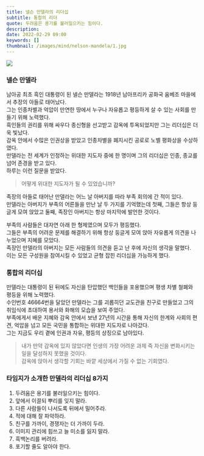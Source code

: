 ```yaml
---
title: 넬슨 만델라의 리더십
subtitle: 통합의 리더
quote: 두려움은 용기를 불러일으키는 힘이다.
description: 
date: 2022-02-29 09:00
keywords: []
thumbnail: /images/mind/nelson-mandela/1.jpg
---
```


![](/images/mind/nelson-mandela/1.jpg)

### 넬슨 만델라

남아공 최초 흑인 대통령이 된 넬슨 만델라는 1918년 남아프리카 공화국 움베조 마을에서 추장의 아들로 태어났다.  
그는 인종차별과 억압이 만연한 땅에서 누구나 자유롭고 평등하게 살 수 있는 사회를 만들기 위해 노력했다.  
흑인들의 권리를 위해 싸우다 종신형을 선고받고 감옥에 투옥되었지만 그는 리더십은 더욱 빛났다.  
감옥 안에서 수많은 인권상을 받았고 인종차별을 폐지시킨 공로로 노벨 평화상을 수상하였다.  
만델라는 전 세계가 인정하는 위대한 지도자 중에 한 명이며 그의 리더십은 인종, 종교를 넘어 존경을 받고 있다.  
하루는 이런 질문을 받았다.

> 어떻게 위대한 지도자가 될 수 있었습니까?

족장의 아들로 태어난 만델라는 어느 날 아버지를 따라 부족 회의에 간 적이 있다.  
만델라는 아버지가 부족의 어른들을 만난 날 두 가지를 기억했는데 첫째, 그들은 항상 둥글게 모여 앉았고 둘째, 족장인 아버지는 항상 마지막에 발언한 것이다.

부족의 사람들은 대자연 아래 한 형제였으며 모두가 평등했다.  
그들은 부족의 어려운 문제를 해결하기 위해 항상 둥글게 모여 앉아 자유롭게 의견을 나누었으며 지혜를 모았다.  
족장인 만델라의 아버지는 모든 사람들의 의견을 듣고 난 후에 자신의 생각을 말했다.  
이는 모든 구성원을 참여시킬 수 있었고 균형 잡힌 리더십을 가능하게 했다.

### 통합의 리더십

만델라는 대통령이 된 뒤에도 자신을 탄압했던 백인들을 포용했으며 평생 차별 철폐와 평등을 위해 노력했다.  
수인번호 46664번을 달았던 만델라는 그를 괴롭히던 교도관을 친구로 만들었고 그의 취임식에 초대하여 용서와 화해의 모습을 보여 주었다.  
부족에게서 배운 지혜와 감옥 안에서 보낸 27년의 시간을 통해 자신의 한계와 사회의 편견, 억압을 넘고 모든 국민을 통합하는 위대한 지도자로 나아갔다.  
그는 지금도 우리 곁에 인권과 자유, 평등의 상징으로 남아있다.

> 내가 만약 감옥에 있지 않았다면 인생의 가장 어려운 과제 즉 자신을 변화시키는 일을 달성하지 못했을 것이다.  
> 감옥에 앉아서 생각할 기회는 바깥 세상에서 가질 수 없는 기회였다.

### 타임지가 소개한 만델라의 리더십 8가지

1.  두려움은 용기를 불러일으키는 힘이다.
2.  앞에서 이끌되 뿌리를 잊지 말라.
3.  다른 사람들이 나서도록 뒤에서 밀어주라.
4.  적에 대해 잘 파악하라.
5.  친구를 가까이, 경쟁자는 더 가까이 두라.
6.  이미지 관리에 힘쓰고 늘 미소를 잃지 말라.
7.  흑백논리를 버려라.
8.  포기할 줄도 알아야 한다.